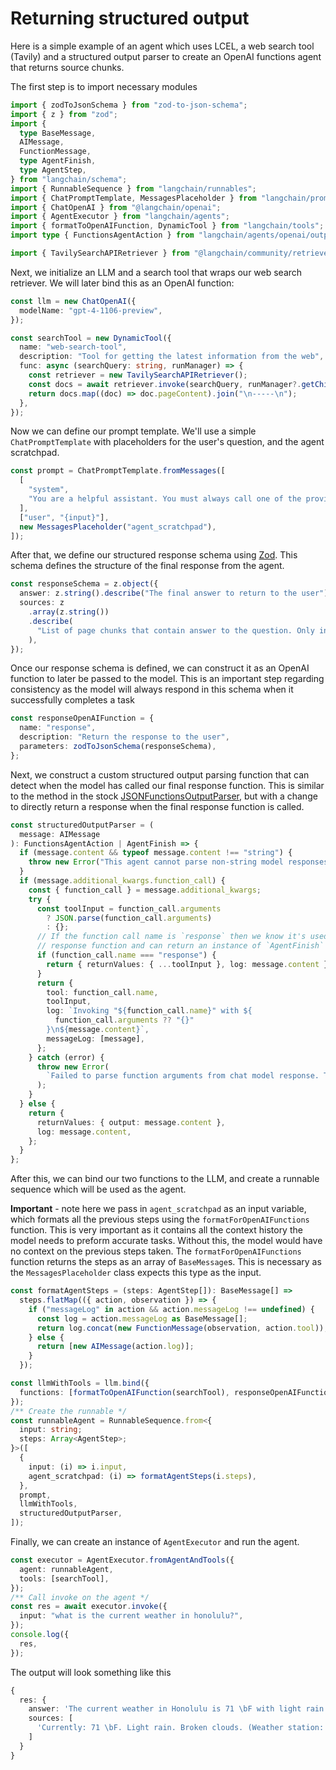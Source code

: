 # Returning structured output

Here is a simple example of an agent which uses LCEL, a web search tool (Tavily) and a structured output parser to create an OpenAI functions agent that returns source chunks.

The first step is to import necessary modules

```typescript
import { zodToJsonSchema } from "zod-to-json-schema";
import { z } from "zod";
import {
  type BaseMessage,
  AIMessage,
  FunctionMessage,
  type AgentFinish,
  type AgentStep,
} from "langchain/schema";
import { RunnableSequence } from "langchain/runnables";
import { ChatPromptTemplate, MessagesPlaceholder } from "langchain/prompts";
import { ChatOpenAI } from "@langchain/openai";
import { AgentExecutor } from "langchain/agents";
import { formatToOpenAIFunction, DynamicTool } from "langchain/tools";
import type { FunctionsAgentAction } from "langchain/agents/openai/output_parser";

import { TavilySearchAPIRetriever } from "@langchain/community/retrievers/tavily_search_api";
```

Next, we initialize an LLM and a search tool that wraps our web search retriever. We will later bind this as an OpenAI function:

```typescript
const llm = new ChatOpenAI({
  modelName: "gpt-4-1106-preview",
});

const searchTool = new DynamicTool({
  name: "web-search-tool",
  description: "Tool for getting the latest information from the web",
  func: async (searchQuery: string, runManager) => {
    const retriever = new TavilySearchAPIRetriever();
    const docs = await retriever.invoke(searchQuery, runManager?.getChild());
    return docs.map((doc) => doc.pageContent).join("\n-----\n");
  },
});
```

Now we can define our prompt template. We'll use a simple `ChatPromptTemplate` with placeholders for the user's question, and the agent scratchpad.

```typescript
const prompt = ChatPromptTemplate.fromMessages([
  [
    "system",
    "You are a helpful assistant. You must always call one of the provided tools.",
  ],
  ["user", "{input}"],
  new MessagesPlaceholder("agent_scratchpad"),
]);
```

After that, we define our structured response schema using [Zod](https://zod.dev). This schema defines the structure of the final response from the agent.

```typescript
const responseSchema = z.object({
  answer: z.string().describe("The final answer to return to the user"),
  sources: z
    .array(z.string())
    .describe(
      "List of page chunks that contain answer to the question. Only include a page chunk if it contains relevant information"
    ),
});
```

Once our response schema is defined, we can construct it as an OpenAI function to later be passed to the model.
This is an important step regarding consistency as the model will always respond in this schema when it successfully completes a task

```typescript
const responseOpenAIFunction = {
  name: "response",
  description: "Return the response to the user",
  parameters: zodToJsonSchema(responseSchema),
};
```

Next, we construct a custom structured output parsing function that can detect when the model has called our final response function.
This is similar to the method in the stock [JSONFunctionsOutputParser](https://api.js.langchain.com/classes/langchain_output_parsers.JsonOutputFunctionsParser.html),
but with a change to directly return a response when the final response function is called.

```typescript
const structuredOutputParser = (
  message: AIMessage
): FunctionsAgentAction | AgentFinish => {
  if (message.content && typeof message.content !== "string") {
    throw new Error("This agent cannot parse non-string model responses.");
  }
  if (message.additional_kwargs.function_call) {
    const { function_call } = message.additional_kwargs;
    try {
      const toolInput = function_call.arguments
        ? JSON.parse(function_call.arguments)
        : {};
      // If the function call name is `response` then we know it's used our final
      // response function and can return an instance of `AgentFinish`
      if (function_call.name === "response") {
        return { returnValues: { ...toolInput }, log: message.content };
      }
      return {
        tool: function_call.name,
        toolInput,
        log: `Invoking "${function_call.name}" with ${
          function_call.arguments ?? "{}"
        }\n${message.content}`,
        messageLog: [message],
      };
    } catch (error) {
      throw new Error(
        `Failed to parse function arguments from chat model response. Text: "${function_call.arguments}". ${error}`
      );
    }
  } else {
    return {
      returnValues: { output: message.content },
      log: message.content,
    };
  }
};
```

After this, we can bind our two functions to the LLM, and create a runnable sequence which will be used as the agent.

**Important** - note here we pass in `agent_scratchpad` as an input variable, which formats all the previous steps using the `formatForOpenAIFunctions` function.
This is very important as it contains all the context history the model needs to preform accurate tasks. Without this, the model would have no context on the previous steps taken.
The `formatForOpenAIFunctions` function returns the steps as an array of `BaseMessage`s. This is necessary as the `MessagesPlaceholder` class expects this type as the input.

```typescript
const formatAgentSteps = (steps: AgentStep[]): BaseMessage[] =>
  steps.flatMap(({ action, observation }) => {
    if ("messageLog" in action && action.messageLog !== undefined) {
      const log = action.messageLog as BaseMessage[];
      return log.concat(new FunctionMessage(observation, action.tool));
    } else {
      return [new AIMessage(action.log)];
    }
  });

const llmWithTools = llm.bind({
  functions: [formatToOpenAIFunction(searchTool), responseOpenAIFunction],
});
/** Create the runnable */
const runnableAgent = RunnableSequence.from<{
  input: string;
  steps: Array<AgentStep>;
}>([
  {
    input: (i) => i.input,
    agent_scratchpad: (i) => formatAgentSteps(i.steps),
  },
  prompt,
  llmWithTools,
  structuredOutputParser,
]);
```

Finally, we can create an instance of `AgentExecutor` and run the agent.

```typescript
const executor = AgentExecutor.fromAgentAndTools({
  agent: runnableAgent,
  tools: [searchTool],
});
/** Call invoke on the agent */
const res = await executor.invoke({
  input: "what is the current weather in honolulu?",
});
console.log({
  res,
});
```

The output will look something like this

```typescript
{
  res: {
    answer: 'The current weather in Honolulu is 71 \bF with light rain and broken clouds.',
    sources: [
      'Currently: 71 \bF. Light rain. Broken clouds. (Weather station: Honolulu International Airport, USA). See more current weather'
    ]
  }
}
```
